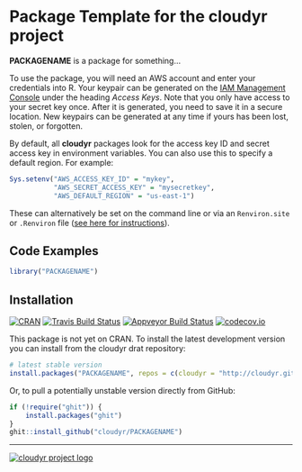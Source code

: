 # Package Template for the cloudyr project #

**PACKAGENAME** is a package for something...

To use the package, you will need an AWS account and enter your credentials into R. Your keypair can be generated on the [IAM Management Console](https://console.aws.amazon.com/iam/home?#security_credential) under the heading *Access Keys*. Note that you only have access to your secret key once. After it is generated, you need to save it in a secure location. New keypairs can be generated at any time if yours has been lost, stolen, or forgotten. 

By default, all **cloudyr** packages look for the access key ID and secret access key in environment variables. You can also use this to specify a default region. For example:

```R
Sys.setenv("AWS_ACCESS_KEY_ID" = "mykey",
           "AWS_SECRET_ACCESS_KEY" = "mysecretkey",
           "AWS_DEFAULT_REGION" = "us-east-1")
```

These can alternatively be set on the command line or via an `Renviron.site` or `.Renviron` file ([see here for instructions](https://cran.r-project.org/package=httr/vignettes/api-packages.html)).


## Code Examples ##

```R
library("PACKAGENAME")
```


## Installation ##

[![CRAN](https://www.r-pkg.org/badges/version/PACKAGENAME)](https://cran.r-project.org/package=PACKAGENAME)
[![Travis Build Status](https://travis-ci.org/cloudyr/PACKAGENAME.png?branch=master)](https://travis-ci.org/cloudyr/PACKAGENAME)
[![Appveyor Build Status](https://ci.appveyor.com/api/projects/status/PROJECTNUMBER?svg=true)](https://ci.appveyor.com/project/cloudyr/PACKAGENAME)
[![codecov.io](https://codecov.io/github/cloudyr/PACKAGENAME/coverage.svg?branch=master)](https://codecov.io/github/cloudyr/PACKAGENAME?branch=master)

This package is not yet on CRAN. To install the latest development version you can install from the cloudyr drat repository:

```R
# latest stable version
install.packages("PACKAGENAME", repos = c(cloudyr = "http://cloudyr.github.io/drat", getOption("repos")))
```

Or, to pull a potentially unstable version directly from GitHub:

```R
if (!require("ghit")) {
    install.packages("ghit")
}
ghit::install_github("cloudyr/PACKAGENAME")
```


---
[![cloudyr project logo](https://i.imgur.com/JHS98Y7.png)](https://github.com/cloudyr)
